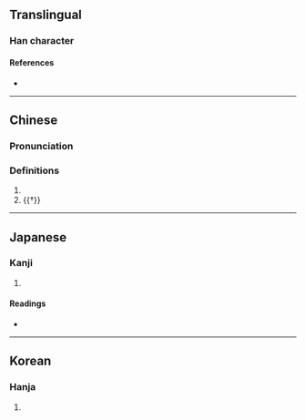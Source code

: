 {{character info}}
==Translingual==

===Han character===
{{Han char|rn=9|rad=人|as=10|sn=12|four=28211|canj=OTQM|ids=⿰亻差}}

====References====
* {{Han ref|kx=0113.280|dkj=00973|dj=0242.010|hdz=10194.120|uh=509E|ud=20638|bh=D854|bd=55380}}

----

==Chinese==
{{zh-forms}}

===Pronunciation===
{{zh-pron
|m=suō
|m-s=
|dg=
|c=so1,co1
|c-t=
|g=
|h=pfs=
|j=
|md=
|mn=
|mn-t=
|w=
|x=
|mc=y
|oc=y
|cat=v
}}

===Definitions===
{{zh-hanzi}}

# {{zh-used in|傞傞}}
# {{†}} {{zh-alt-form|齜|to [[bare]] one's [[tooth|teeth]]}}

----

==Japanese==

===Kanji===
{{ja-kanji|grade=|rs=人10}}

# {{rfdef|ja|sort=人10}}

====Readings====
* {{ja-readings|on=さ|kun=}}

----

==Korean==

===Hanja===
{{ko-hanja|사}}

# {{rfdef|ko|sort=人10}}
